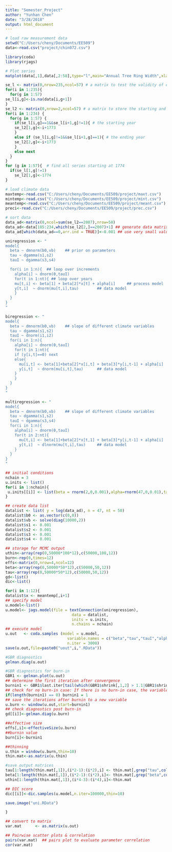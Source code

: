 ```yaml
---
title: "Semester_Project"
author: "Yunhan Chen"
date: "3/28/2018"
output: html_document
---
```

```r
# load raw measurement data
setwd("C:/Users/cheny/Documents/EE509")
data<-read.csv("project/chin072.csv")
```
```r
library(coda)
library(rjags)
```

```r
# Plot series
matplot(data[,1],data[,2:58],type="l",main="Annual Tree Ring Width",xlab="year",ylab="width index")
```

```r
se_l <- matrix(0,nrow=235,ncol=57) # a matrix to test the validity of each observation
for(i in 1:235){
  for(g in 1:57)
se_l[i,g]<-is.na(data[i,g+1])
}
se_l2 <- matrix(0,nrow=2,ncol=57) # a matrix to store the starting and ending year of each series
for(i in 1:234) {
  for(g in 1:57) {
    if(se_l[i,g]==1&&se_l[i+1,g]!=1){ # the starting year
    se_l2[1,g]<-i+1773
    }
    else if (se_l[i,g]!=1&&se_l[i+1,g]==1){ # the ending year
    se_l2[2,g]<-i+1773
    }
    else next
  }
}
for (g in 1:57){  # find all series starting at 1774
  if(se_l[1,g]!=1)
    se_l2[1,g]<-1774
}
```

```r
# load climate data
maxtemp<-read.csv("C:/Users/cheny/Documents/EE509/project/maxt.csv")
mintemp<-read.csv("C:/Users/cheny/Documents/EE509/project/mint.csv")
meantemp<-read.csv("C:/Users/cheny/Documents/EE509/project/meant.csv")
preci<-read.csv("C:/Users/cheny/Documents/EE509/project/prec.csv")
```

```r
# sort data
data_ad<-matrix(0,ncol=sum(se_l2==2007),nrow=50)
data_ad<-data[185:234,which(se_l2[2,]==2007)+1] ## generate data matrix that covers 1958-2007
data_ad[which(data_ad==0,arr.ind = TRUE)]<-0.001 ## use very small value to represent missing value
```

```r
uniregression <- "
model{
  beta ~ dmnorm(b0,vb)    ## prior on parameters
  tau ~ dgamma(s1,s2)
  tauI ~ dgamma(s3,s4)

  for(i in 1:n){  ## loop over increments
    alpha[i] ~ dnorm(0,tauI)
    for(t in 1:nt){ ## loop over years
    mu[t,i] <- beta[1] + beta[2]*x[t] + alpha[i]     ## process model
    y[t,i]  ~ dnorm(mu[t,i],tau)		## data model
    }
  }
}
"
```

```r
biregression <- "
model{
  beta ~ dmnorm(b0,vb)    ## slope of different climate variables
  tau ~ dgamma(s1,s2)
  tauI ~ dnorm(i1,i2)
  for(i in 1:n){
    alpha[i] ~ dnorm(0,tauI)
    for(t in 1:nt){
    if (y[i,t]==0) next
    else{
	  mu[i,t] <- beta[1]+beta[2]*x[i,t] + beta[3]*y[i,t-1] + alpha[i]     ## process model
	  y[i,t]  ~ dnorm(mu[i,t],tau)		## data model
    }
    }
  }
}
"
```

```r
multiregression <- "
model{
  beta ~ dmnorm(b0,vb)    ## slope of different climate variables
  tau ~ dgamma(s1,s2)
  tauI ~ dgamma(s3,s4)
  for(i in 1:n){
    alpha[i] ~ dnorm(0,tauI)
    for(t in 2:nt){
	  mu[t,i] <- beta[1]+beta[2]*x[t,1] + beta[3]*y[i,t-1] + alpha[i]     ## process model
	  y[t,i]  ~ dlnorm(mu[t,i],tau)		## data model
    }
  }
}
"
```

```r
## initial conditions
nchain = 3
u.inits <- list()
for(i in 1:nchain){
 u.inits[[i]] <- list(beta = rnorm(2,0,0.001),alpha=rnorm(47,0,0.01),tau=rnorm(1,6,0.5),tauI=rnorm(1,6,0.5))
}
```

```r
## create data list
datalist <- list( y = log(data_ad), n = 47, nt = 50)
datalist$b0 <- as.vector(c(0,0))
datalist$vb <- solve(diag(10000,2))
datalist$s1 <- 0.001
datalist$s2 <- 0.001
datalist$s3 <- 0.001
datalist$s4 <- 0.001

## storage for MCMC output
uthin<-array(rep(0,50000*100*12),c(50000,100,12))
burn<-rep(0,times=12)
effs<-matrix(0,nrow=4,ncol=12)
beta<-array(rep(0,50000*50*12),c(50000,50,12))
tau<-array(rep(0,50000*50*12),c(50000,50,12))
gd<-list()
dic<-list()
```

```r
for(i in 1:12){
datalist$x <- meantemp[,i+1]
## specify model
u.model<-list()
u.model<- jags.model(file = textConnection(uniregression),
                             data = datalist,
                             inits = u.inits,
                             n.chains = nchain)
## execute model
u.out   <- coda.samples (model = u.model,
                           variable.names = c("beta","tau","tauI","alpha"),
                           n.iter = 3000)
save(u.out,file=paste0("uout",i,".RData"))

#GBR diagnostics
gelman.diag(u.out)

#GBR diagnostics for burn-in
GBR1 <- gelman.plot(u.out)
## determine the first iteration after convergence
burnin1 <- GBR1$last.iter[tail(which(GBR1$shrink[,1,2] > 1.1|GBR1$shrink[,2,2] > 1.1)|GBR1$shrink[,3,2]>1.1|GBR1$shrink[,4,2]>1.1,1)+1]
## check for no burn-in case: If there is no burn-in case, the variable burnin1 starts at 1
if(length(burnin1) == 0) burnin1 = 1
## save the iterations after burnin to a new variable
u.burn <- window(u.out,start=burnin1)
## check diagnostics post burn-in
gd[[i]]<-gelman.diag(u.burn)

##effective size
effs[,i]<-effectiveSize(u.burn)
##burnin value
burn[i]<-burnin1

##thinning
u.thin = window(u.burn,thin=10)
thin.mat<-as.matrix(u.thin)

#save output matrices
tau[1:length(thin.mat[,1]),(i*2-1):(i*2),i] <- thin.mat[,grep("tau",colnames(thin.mat))]
beta[1:length(thin.mat[,1]),(i*2-1):(i*2),i]<- thin.mat[,grep("beta",colnames(thin.mat))]
uthin[1:length(thin.mat[,1]),(i*4-3):(i*4),i]<-thin.mat

## DIC score
dic[[i]]<-dic.samples(u.model,n.iter=100000,thin=10)

save.image("uni.RData")

}
```



```r
## convert to matrix
var.mat      <- as.matrix(u.out)

## Pairwise scatter plots & correlation
pairs(var.mat)	## pairs plot to evaluate parameter correlation
cor(var.mat)
```